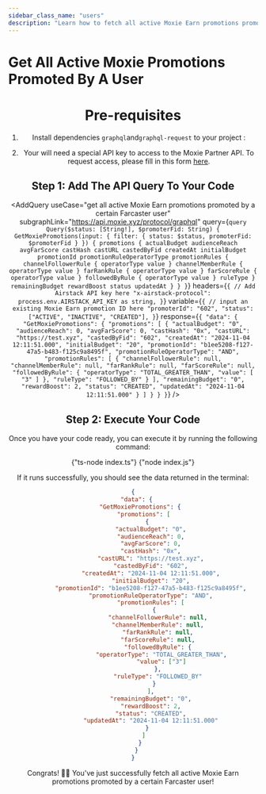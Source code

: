```yaml
---
sidebar_class_name: "users"
description: "Learn how to fetch all active Moxie Earn promotions promoted by a certain user."
---
```



# Get All Active Moxie Promotions Promoted By A User

<Header
  useCase="get all active Moxie Earn promotions promoted by a certain Farcaster user"
  apiName="Moxie Partner"
/>

# Pre-requisites

1. Install dependencies `graphql`and`graphql-request` to your project :

<Install dependencies="graphql graphql-request" />

2. Your will need a special API key to access to the Moxie Partner API. To request access, please fill in this form [here](https://forms.gle/eRQ6uiCzica2J6qo8).

## Step 1: Add The API Query To Your Code

<AddQuery
  useCase="get all active Moxie Earn promotions promoted by a certain Farcaster user"
  subgraphLink="https://api.moxie.xyz/protocol/graphql"
  query={`query Query($status: [String!], $promoterFid: String) {
  GetMoxiePromotions(input: {
    filter: {
      status: $status,
      promoterFid: $promoterFid
    }
  }) {
    promotions {
      actualBudget
      audienceReach
      avgFarScore
      castHash
      castURL
      castedByFid
      createdAt
      initialBudget
      promotionId
      promotionRuleOperatorType
      promotionRules {
        channelFollowerRule {
          operatorType
          value
        }
        channelMemberRule {
          operatorType
          value
        }
        farRankRule {
          operatorType
          value
        }
        farScoreRule {
          operatorType
          value
        }
        followedByRule {
          operatorType
          value
        }
        ruleType
      }
      remainingBudget
      rewardBoost
      status
      updatedAt
    }
  }
}`}
  headers={`{
  // Add Airstack API key here
  "x-airstack-protocol": process.env.AIRSTACK_API_KEY as string,
}`}
  variable={`{
  // input an existing Moxie Earn promotion ID here
  "promoterId": "602",
  "status": ["ACTIVE", "INACTIVE", "CREATED"],
}`}
  response={`{
  "data": {
    "GetMoxiePromotions": {
      "promotions": [
        {
          "actualBudget": "0",
          "audienceReach": 0,
          "avgFarScore": 0,
          "castHash": "0x",
          "castURL": "https://test.xyz",
          "castedByFid": "602",
          "createdAt": "2024-11-04 12:11:51.000",
          "initialBudget": "20",
          "promotionId": "b1ee5208-f127-47a5-b483-f125c9a8495f",
          "promotionRuleOperatorType": "AND",
          "promotionRules": [
            {
              "channelFollowerRule": null,
              "channelMemberRule": null,
              "farRankRule": null,
              "farScoreRule": null,
              "followedByRule": {
                "operatorType": "TOTAL_GREATER_THAN",
                "value": [
                  "3"
                ]
              },
              "ruleType": "FOLLOWED_BY"
            }
          ],
          "remainingBudget": "0",
          "rewardBoost": 2,
          "status": "CREATED",
          "updatedAt": "2024-11-04 12:11:51.000"
        }
      ]
    }
  }
}`}
/>

## Step 2: Execute Your Code

Once you have your code ready, you can execute it by running the following command:

<Tabs>
  <TabItem value="ts" label="TypeScript">
    <CodeBlock language="sh">{"ts-node index.ts"}</CodeBlock>
  </TabItem>
  <TabItem value="js" label="JavaScript">
    <CodeBlock language="sh">{"node index.js"}</CodeBlock>
  </TabItem>
</Tabs>

If it runs successfully, you should see the data returned in the terminal:

```json
{
  "data": {
    "GetMoxiePromotions": {
      "promotions": [
        {
          "actualBudget": "0",
          "audienceReach": 0,
          "avgFarScore": 0,
          "castHash": "0x",
          "castURL": "https://test.xyz",
          "castedByFid": "602",
          "createdAt": "2024-11-04 12:11:51.000",
          "initialBudget": "20",
          "promotionId": "b1ee5208-f127-47a5-b483-f125c9a8495f",
          "promotionRuleOperatorType": "AND",
          "promotionRules": [
            {
              "channelFollowerRule": null,
              "channelMemberRule": null,
              "farRankRule": null,
              "farScoreRule": null,
              "followedByRule": {
                "operatorType": "TOTAL_GREATER_THAN",
                "value": ["3"]
              },
              "ruleType": "FOLLOWED_BY"
            }
          ],
          "remainingBudget": "0",
          "rewardBoost": 2,
          "status": "CREATED",
          "updatedAt": "2024-11-04 12:11:51.000"
        }
      ]
    }
  }
}
```

Congrats! 🥳🎉 You've just successfully fetch all active Moxie Earn promotions promoted by a certain Farcaster user!

<DeveloperSupport />
